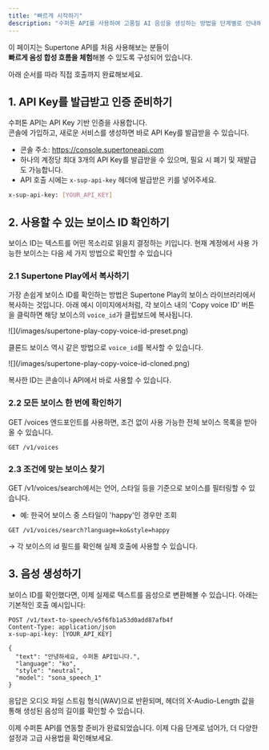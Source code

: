 ```yaml
---
title: "빠르게 시작하기"
description: "수퍼톤 API를 사용하여 고품질 AI 음성을 생성하는 방법을 단계별로 안내해드립니다."
---
```


이 페이지는 Supertone API를 처음 사용해보는 분들이\
**빠르게 음성 합성 흐름을 체험**해볼 수 있도록 구성되어 있습니다.

아래 순서를 따라 직접 호출까지 완료해보세요.

## 1. API Key를 발급받고 인증 준비하기

수퍼톤 API는 API Key 기반 인증을 사용합니다.\
콘솔에 가입하고, 새로운 서비스를 생성하면 바로 API Key를 발급받을 수 있습니다.

- 콘솔 주소: https://console.supertoneapi.com
- 하나의 계정당 최대 3개의 API Key를 발급받을 수 있으며, 필요 시 폐기 및 재발급도 가능합니다.
- API 호출 시에는 `x-sup-api-key` 헤더에 발급받은 키를 넣어주세요.

```bash
x-sup-api-key: [YOUR_API_KEY]
```

## 2. 사용할 수 있는 보이스 ID 확인하기

보이스 ID는 텍스트를 어떤 목소리로 읽을지 결정하는 키입니다. 현재 계정에서 사용 가능한 보이스는 다음 세 가지 방법으로 확인할 수 있습니다

### 2.1 Supertone Play에서 복사하기

가장 손쉽게 보이스 ID를 확인하는 방법은 Supertone Play의 보이스 라이브러리에서 복사하는 것입니다.
아래 예시 이미지에서처럼, 각 보이스 내의 'Copy voice ID' 버튼을 클릭하면 해당 보이스의 `voice_id`가 클립보드에 복사됩니다.

<Frame>
  ![](/images/supertone-play-copy-voice-id-preset.png)
</Frame>

클론드 보이스 역시 같은 방법으로 `voice_id`를 복사할 수 있습니다.

<Frame>
  ![](/images/supertone-play-copy-voice-id-cloned.png)
</Frame>

복사한 ID는 콘솔이나 API에서 바로 사용할 수 있습니다.

### 2.2 모든 보이스 한 번에 확인하기

GET /voices 엔드포인트를 사용하면, 조건 없이 사용 가능한 전체 보이스 목록을 받아올 수 있습니다.

```http
GET /v1/voices
```

### 2.3 조건에 맞는 보이스 찾기

GET /v1/voices/search에서는 언어, 스타일 등을 기준으로 보이스를 필터링할 수 있습니다.

- 예: 한국어 보이스 중 스타일이 'happy'인 경우만 조회

```http
GET /v1/voices/search?language=ko&style=happy
```

→ 각 보이스의 id 필드를 확인해 실제 호출에 사용할 수 있습니다.

## 3. 음성 생성하기

보이스 ID를 확인했다면, 이제 실제로 텍스트를 음성으로 변환해볼 수 있습니다.
아래는 기본적인 호출 예시입니다:

```http
POST /v1/text-to-speech/e5f6fb1a53d0add87afb4f
Content-Type: application/json
x-sup-api-key: [YOUR_API_KEY]

{
  "text": "안녕하세요, 수퍼톤 API입니다.",
  "language": "ko",
  "style": "neutral",
  "model": "sona_speech_1"
}
```

응답은 오디오 파일 스트림 형식(WAV)으로 반환되며, 헤더의 X-Audio-Length 값을 통해 생성된 음성의 길이를 확인할 수 있습니다.

이제 수퍼톤 API를 연동할 준비가 완료되었습니다. 이제 다음 단계로 넘어가, 더 다양한 설정과 고급 사용법을 확인해보세요.